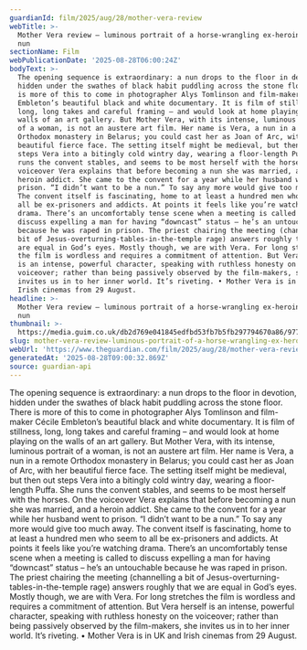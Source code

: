 ```yaml
---
guardianId: film/2025/aug/28/mother-vera-review
webTitle: >-
  Mother Vera review – luminous portrait of a horse-wrangling ex-heroin addict
  nun
sectionName: Film
webPublicationDate: '2025-08-28T06:00:24Z'
bodyText: >-
  The opening sequence is extraordinary: a nun drops to the floor in devotion,
  hidden under the swathes of black habit puddling across the stone floor. There
  is more of this to come in photographer Alys Tomlinson and film-maker Cécile
  Embleton’s beautiful black and white documentary. It is film of stillness,
  long, long takes and careful framing – and would look at home playing on the
  walls of an art gallery. But Mother Vera, with its intense, luminous portrait
  of a woman, is not an austere art film. Her name is Vera, a nun in a remote
  Orthodox monastery in Belarus; you could cast her as Joan of Arc, with her
  beautiful fierce face. The setting itself might be medieval, but then out
  steps Vera into a bitingly cold wintry day, wearing a floor-length Puffa. She
  runs the convent stables, and seems to be most herself with the horses. On the
  voiceover Vera explains that before becoming a nun she was married, and a
  heroin addict. She came to the convent for a year while her husband went to
  prison. “I didn’t want to be a nun.” To say any more would give too much away.
  The convent itself is fascinating, home to at least a hundred men who seem to
  all be ex-prisoners and addicts. At points it feels like you’re watching
  drama. There’s an uncomfortably tense scene when a meeting is called to
  discuss expelling a man for having “downcast” status – he’s an untouchable
  because he was raped in prison. The priest chairing the meeting (channelling a
  bit of Jesus-overturning-tables-in-the-temple rage) answers roughly that we
  are equal in God’s eyes. Mostly though, we are with Vera. For long stretches
  the film is wordless and requires a commitment of attention. But Vera herself
  is an intense, powerful character, speaking with ruthless honesty on the
  voiceover; rather than being passively observed by the film-makers, she
  invites us in to her inner world. It’s riveting. • Mother Vera is in UK and
  Irish cinemas from 29 August.
headline: >-
  Mother Vera review – luminous portrait of a horse-wrangling ex-heroin addict
  nun
thumbnail: >-
  https://media.guim.co.uk/db2d769e041845edfbd53fb7b5fb297794670a86/977_448_1902_1522/500.jpg
slug: mother-vera-review-luminous-portrait-of-a-horse-wrangling-ex-heroin-addict-nun
webUrl: 'https://www.theguardian.com/film/2025/aug/28/mother-vera-review'
generatedAt: '2025-08-28T09:00:32.869Z'
source: guardian-api
---
```

The opening sequence is extraordinary: a nun drops to the floor in devotion, hidden under the swathes of black habit puddling across the stone floor. There is more of this to come in photographer Alys Tomlinson and film-maker Cécile Embleton’s beautiful black and white documentary. It is film of stillness, long, long takes and careful framing – and would look at home playing on the walls of an art gallery. But Mother Vera, with its intense, luminous portrait of a woman, is not an austere art film. Her name is Vera, a nun in a remote Orthodox monastery in Belarus; you could cast her as Joan of Arc, with her beautiful fierce face. The setting itself might be medieval, but then out steps Vera into a bitingly cold wintry day, wearing a floor-length Puffa. She runs the convent stables, and seems to be most herself with the horses. On the voiceover Vera explains that before becoming a nun she was married, and a heroin addict. She came to the convent for a year while her husband went to prison. “I didn’t want to be a nun.” To say any more would give too much away. The convent itself is fascinating, home to at least a hundred men who seem to all be ex-prisoners and addicts. At points it feels like you’re watching drama. There’s an uncomfortably tense scene when a meeting is called to discuss expelling a man for having “downcast” status – he’s an untouchable because he was raped in prison. The priest chairing the meeting (channelling a bit of Jesus-overturning-tables-in-the-temple rage) answers roughly that we are equal in God’s eyes. Mostly though, we are with Vera. For long stretches the film is wordless and requires a commitment of attention. But Vera herself is an intense, powerful character, speaking with ruthless honesty on the voiceover; rather than being passively observed by the film-makers, she invites us in to her inner world. It’s riveting. • Mother Vera is in UK and Irish cinemas from 29 August.

